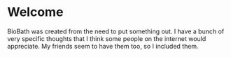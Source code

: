 # Welcome

BioBath was created from the need to put something out. I have a bunch of very specific thoughts that I think some people on the internet would appreciate. My friends seem to have them too, so I included them.
